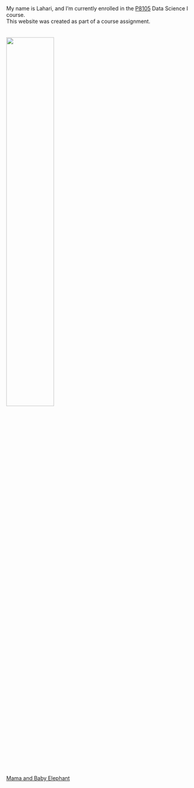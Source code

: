 \
\
\
\
My name is Lahari, and I’m currently enrolled in the [P8105](https://p8105.com) Data Science I course.\
This website was created as part of a course assignment.\
\
\
<img src="images/ele.png" style="width:50%">   
[Mama and Baby Elephant](https://www.flickr.com/photos/tamaralund/3490809971/in/photostream/)
